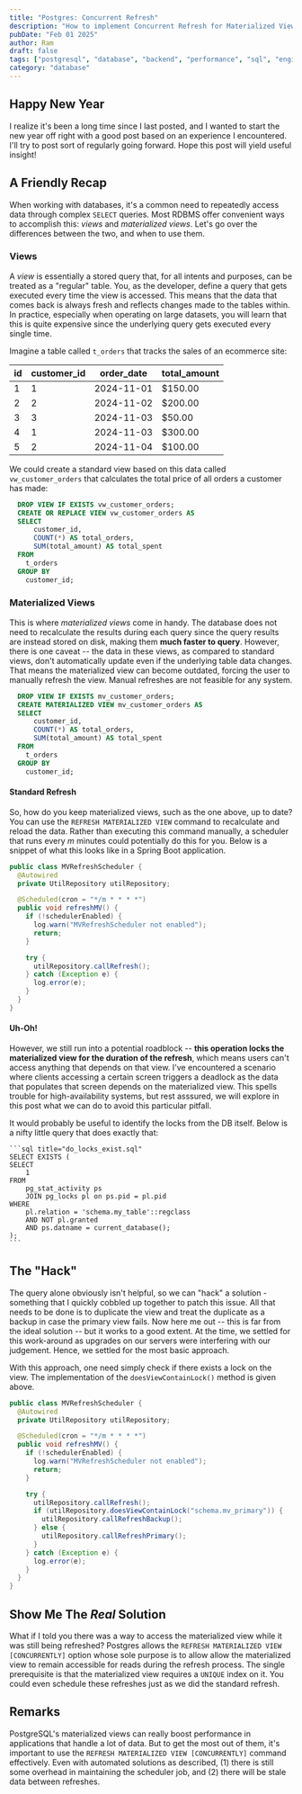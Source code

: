 ```yaml
---
title: "Postgres: Concurrent Refresh"
description: "How to implement Concurrent Refresh for Materialized Views"
pubDate: "Feb 01 2025"
author: Ram
draft: false
tags: ["postgresql", "database", "backend", "performance", "sql", "engineering"]
category: "database"
---
```



## Happy New Year

I realize it's been a long time since I last posted, and I wanted to start the new
year off right with a good post based on an experience I encountered. I'll try to
post sort of regularly going forward. Hope this post will yield useful insight!

## A Friendly Recap

When working with databases, it's a common need to repeatedly access data
through complex `SELECT` queries. Most RDBMS offer convenient ways to accomplish this:
_views_ and _materialized views_. Let's go over the differences between the two,
and when to use them.

### Views

A _view_ is essentially a stored query that, for all intents and purposes, can be
treated as a "regular" table. You, as the developer, define a query that gets executed
every time the view is accessed. This means that the data that comes back is always
fresh and reflects changes made to the tables within. In practice, especially when
operating on large datasets, you will learn that this is quite expensive since the
underlying query gets executed every single time.

Imagine a table called `t_orders` that tracks the sales of an ecommerce site:

<div class="tbl overflow-x-auto">
  <table class="db-tbl border-collapse border border-gray-200 text-white">
    <thead>
      <tr class="bg-gray-100">
        <th class="px-4 py-2 border border-gray-300 text-left font-bold">id</th>
        <th class="px-4 py-2 border border-gray-300 text-left font-bold">
          customer_id
        </th>
        <th class="px-4 py-2 border border-gray-300 text-left font-bold">
          order_date
        </th>
        <th class="px-4 py-2 border border-gray-300 text-left font-bold">
          total_amount
        </th>
      </tr>
    </thead>
    <tbody>
      <tr>
        <td class="px-4 py-2 border border-gray-300">1</td>
        <td class="px-4 py-2 border border-gray-300">1</td>
        <td class="px-4 py-2 border border-gray-300">2024-11-01</td>
        <td class="px-4 py-2 border border-gray-300">$150.00</td>
      </tr>
      <tr class="bg-gray-50">
        <td class="px-4 py-2 border border-gray-300">2</td>
        <td class="px-4 py-2 border border-gray-300">2</td>
        <td class="px-4 py-2 border border-gray-300">2024-11-02</td>
        <td class="px-4 py-2 border border-gray-300">$200.00</td>
      </tr>
      <tr>
        <td class="px-4 py-2 border border-gray-300">3</td>
        <td class="px-4 py-2 border border-gray-300">3</td>
        <td class="px-4 py-2 border border-gray-300">2024-11-03</td>
        <td class="px-4 py-2 border border-gray-300">$50.00</td>
      </tr>
      <tr class="bg-gray-50">
        <td class="px-4 py-2 border border-gray-300">4</td>
        <td class="px-4 py-2 border border-gray-300">1</td>
        <td class="px-4 py-2 border border-gray-300">2024-11-03</td>
        <td class="px-4 py-2 border border-gray-300">$300.00</td>
      </tr>
      <tr>
        <td class="px-4 py-2 border border-gray-300">5</td>
        <td class="px-4 py-2 border border-gray-300">2</td>
        <td class="px-4 py-2 border border-gray-300">2024-11-04</td>
        <td class="px-4 py-2 border border-gray-300">$100.00</td>
      </tr>
    </tbody>
  </table>
</div>

We could create a standard view based on this data called `vw_customer_orders` that
calculates the total price of all orders a customer has made:

```sql title="vw_customer_orders.sql" {1-2}#point
  DROP VIEW IF EXISTS vw_customer_orders;
  CREATE OR REPLACE VIEW vw_customer_orders AS
  SELECT
      customer_id,
      COUNT(*) AS total_orders,
      SUM(total_amount) AS total_spent
  FROM
    t_orders
  GROUP BY
    customer_id;
```

<InfoBox boxText = "Be mindful when replacing views as it may break dependent entities such as stored procedures or other views."/>

### Materialized Views

This is where _materialized views_ come in handy. The database does not need to recalculate
the results during each query since the query results are instead stored on disk, making
them **much faster to query**. However, there is one caveat -- the data in these views,
as compared to standard views, don't automatically update even if the underlying table data
changes. That means the materialized view can become outdated, forcing the user to manually
refresh the view. Manual refreshes are not feasible for any system.

```sql title="mv_customer_orders.sql" {1-2}#add
  DROP VIEW IF EXISTS mv_customer_orders;
  CREATE MATERIALIZED VIEW mv_customer_orders AS
  SELECT
      customer_id,
      COUNT(*) AS total_orders,
      SUM(total_amount) AS total_spent
  FROM
    t_orders
  GROUP BY
    customer_id;
```

#### Standard Refresh

So, how do you keep materialized views, such as the one above, up to date? You can use the
`REFRESH MATERIALIZED VIEW` command to recalculate and reload the data. Rather than executing
this command manually, a scheduler that runs every _m_ minutes could potentially do this for you.
Below is a snippet of what this looks like in a Spring Boot application.

```java title="MVRefreshScheduler.java" {13}#point
public class MVRefreshScheduler {
  @Autowired
  private UtilRepository utilRepository;

  @Scheduled(cron = "*/m * * * *")
  public void refreshMV() {
    if (!schedulerEnabled) {
      log.warn("MVRefreshScheduler not enabled");
      return;
    }

    try {
      utilRepository.callRefresh();
    } catch (Exception e) {
      log.error(e);
    }
  }
}
```

#### Uh-Oh!

However, we still run into a potential roadblock -- **this operation locks the materialized view
for the duration of the refresh**, which means users can't access anything that depends on that
view. I've encountered a scenario where clients accessing a certain screen triggers a deadlock
as the data that populates that screen depends on the materialized view. This spells trouble for
high-availability systems, but rest asssured, we will explore in this post what we can do to avoid
this particular pitfall.

<InfoBox boxText = "Remember that a refresh can occur once for a materialized view at any given time."/>

<Collapsible collapseTitle = "Aside: Identifying Deadlocks" customCss = " pl-[1.5rem] pt-5 text-sm">
    It would probably be useful to identify the locks from the DB itself. Below is a nifty little query that does exactly that:

    ```sql title="do_locks_exist.sql"
    SELECT EXISTS (
    SELECT
        1
    FROM
        pg_stat_activity ps
        JOIN pg_locks pl on ps.pid = pl.pid
    WHERE
        pl.relation = 'schema.my_table'::regclass
        AND NOT pl.granted
        AND ps.datname = current_database();
    );
    ```
</Collapsible>

## The "Hack"

The query alone obviously isn't helpful, so we can "hack" a solution - something that I quickly
cobbled up together to patch this issue. All that needs to be done is to duplicate the view and
treat the duplicate as a backup in case the primary view fails. Now here me out -- this is far
from the ideal solution -- but it works to a good extent. At the time, we settled for this work-around
as upgrades on our servers were interfering with our judgement. Hence, we settled for the most basic approach.

With this approach, one need simply check if there exists a lock on the view. The implementation of
the `doesViewContainLock()` method is given above.

```java title="MVRefreshScheduler.java" {13}#remove {14-18}#add
public class MVRefreshScheduler {
  @Autowired
  private UtilRepository utilRepository;

  @Scheduled(cron = "*/m * * * *")
  public void refreshMV() {
    if (!schedulerEnabled) {
      log.warn("MVRefreshScheduler not enabled");
      return;
    }

    try {
      utilRepository.callRefresh();
      if (utilRepository.doesViewContainLock("schema.mv_primary")) {
        utilRepository.callRefreshBackup();
      } else {
        utilRepository.callRefreshPrimary();
      }
    } catch (Exception e) {
      log.error(e);
    }
  }
}
```

## Show Me The <em class = "font-serif">Real</em> Solution

What if I told you there was a way to access the materialized view while it was still being
refreshed? Postgres allows the `REFRESH MATERIALIZED VIEW [CONCURRENTLY]` option whose sole purpose
is to allow allow the materialized view to remain accessible for reads during the refresh process.
The single prerequisite is that the materialized view requires a `UNIQUE` index on it. You could even
schedule these refreshes just as we did the standard refresh.

<InfoBox boxText = "Concurrent refreshes will be faster than standard refreshes for a smaller record size but is in general slow since it requires more system resources to maintain consistency."/>

## Remarks

PostgreSQL's materialized views can really boost performance in applications that handle a
lot of data. But to get the most out of them, it's important to use the `REFRESH MATERIALIZED
VIEW [CONCURRENTLY]` command effectively. Even with automated solutions as described, (1) there
is still some overhead in maintaining the scheduler job, and (2) there will be stale data
between refreshes.
